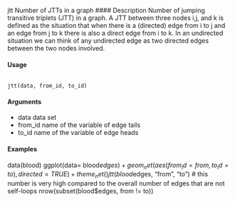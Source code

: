 jtt Number of JTTs in a graph
#### Description
Number of jumping transitive triplets (JTT) in a graph. A JTT between three nodes i,j, and k is defined as the situation that when there is a (directed) edge from i to j and an edge from j to k there is also a direct edge from i to k. In an undirected situation we can think of any undirected edge as two directed edges between the two nodes involved.

#### Usage
<pre><code>
jtt(data, from_id, to_id)
</code></pre>

#### Arguments
* data data set
* from_id name of the variable of edge tails
* to_id name of the variable of edge heads

#### Examples
data(blood)
ggplot(data= blood$edges) + geom_net(aes(from_id=from, to_id=to), directed=TRUE) + theme_net()
jtt(blood$edges, "from", "to")
# this number is very high compared to the overall number of edges that are not self-loops
nrow(subset(blood$edges, from != to))
